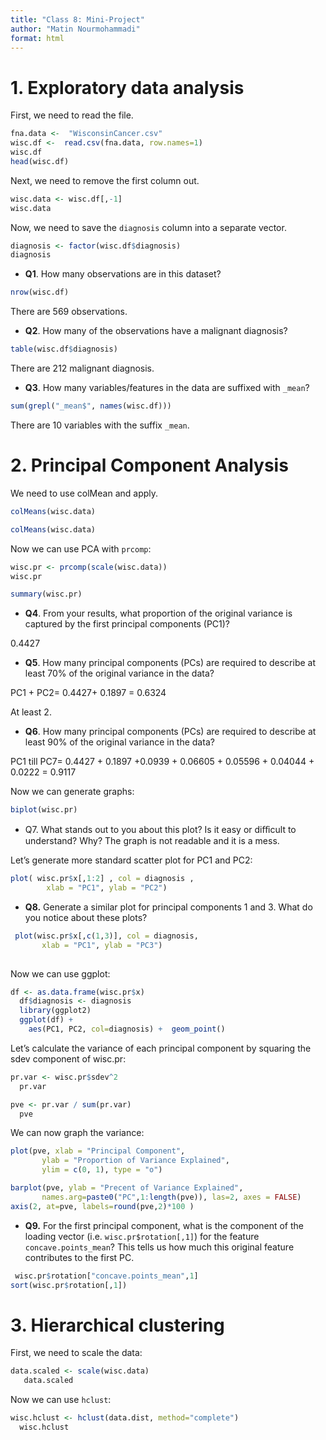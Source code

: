 ```yaml
---
title: "Class 8: Mini-Project"
author: "Matin Nourmohammadi"
format: html
---
```


# 1. Exploratory data analysis

First, we need to read the file.

```r
fna.data <-  "WisconsinCancer.csv"
wisc.df <-  read.csv(fna.data, row.names=1)
wisc.df
head(wisc.df)
```

Next, we need to remove the first column out.

```r
wisc.data <- wisc.df[,-1]
wisc.data
```

Now, we need to save the `diagnosis` column into a separate vector.

```r
diagnosis <- factor(wisc.df$diagnosis) 
diagnosis
```

-   **Q1**. How many observations are in this dataset?

```r
nrow(wisc.df)
```

There are 569 observations.

-   **Q2**. How many of the observations have a malignant diagnosis?

```r
table(wisc.df$diagnosis)
```

There are 212 malignant diagnosis.

-   **Q3**. How many variables/features in the data are suffixed with `_mean`?

```r
sum(grepl("_mean$", names(wisc.df)))
```

There are 10 variables with the suffix `_mean`.

# 2. Principal Component Analysis

We need to use colMean and apply.

```r
colMeans(wisc.data)
```

```r
colMeans(wisc.data)
```

Now we can use PCA with `prcomp`:

```r
wisc.pr <- prcomp(scale(wisc.data))
wisc.pr
```

```r
summary(wisc.pr)
```

-   **Q4**. From your results, what proportion of the original variance is captured by the first principal components (PC1)?

0.4427

-   **Q5**. How many principal components (PCs) are required to describe at least 70% of the original variance in the data?

PC1 + PC2= 0.4427+ 0.1897 = 0.6324

At least 2.

-   **Q6**. How many principal components (PCs) are required to describe at least 90% of the original variance in the data?

PC1 till PC7= 0.4427 + 0.1897 +0.0939 + 0.06605 + 0.05596 + 0.04044 + 0.0222 = 0.9117

Now we can generate graphs:

```r
biplot(wisc.pr)
```

-   Q7. What stands out to you about this plot? Is it easy or diﬀicult to understand? Why? The graph is not readable and it is a mess.

Let's generate more standard scatter plot for PC1 and PC2:

```r
plot( wisc.pr$x[,1:2] , col = diagnosis ,
        xlab = "PC1", ylab = "PC2")
```

-   **Q8.** Generate a similar plot for principal components 1 and 3. What do you notice about these plots?

```r
 plot(wisc.pr$x[,c(1,3)], col = diagnosis,
       xlab = "PC1", ylab = "PC3")
 
```

Now we can use ggplot:

```r
df <- as.data.frame(wisc.pr$x)
  df$diagnosis <- diagnosis
  library(ggplot2)
  ggplot(df) +
    aes(PC1, PC2, col=diagnosis) +  geom_point()
```

Let's calculate the variance of each principal component by squaring the sdev component of wisc.pr:

```r
pr.var <- wisc.pr$sdev^2
  pr.var

```

```r
pve <- pr.var / sum(pr.var)
  pve
```

We can now graph the variance:

```r
plot(pve, xlab = "Principal Component",
       ylab = "Proportion of Variance Explained",
       ylim = c(0, 1), type = "o")
```

```r
barplot(pve, ylab = "Precent of Variance Explained",
       names.arg=paste0("PC",1:length(pve)), las=2, axes = FALSE)
axis(2, at=pve, labels=round(pve,2)*100 )
```

-   **Q9.** For the first principal component, what is the component of the loading vector (i.e. `wisc.pr$rotation[,1]`) for the feature `concave.points_mean`? This tells us how much this original feature contributes to the first PC.

```r
 wisc.pr$rotation["concave.points_mean",1]
sort(wisc.pr$rotation[,1])
```

# 3. Hierarchical clustering

First, we need to scale the data:

```r
data.scaled <- scale(wisc.data)
   data.scaled
```

Now we can use `hclust`:

```r
wisc.hclust <- hclust(data.dist, method="complete")
  wisc.hclust

```
